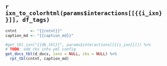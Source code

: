 
## `r ixn_to_colorhtml(params$interactions[[{{i_ixn}}]], df_tags)`

```r
cntnt      <- "{{cntnt}}"
caption_md <- "{{caption_md}}"

#get_tbl_ixn("{{db_tbl}}", params$interactions[[{{i_ixn}}]]) %>% 
# TODO: add cks into yml config
get_docs_tbl(d_docs, ixns = NULL, cks = NULL) %>% 
  rpt_tbl(cntnt, caption_md)
```

